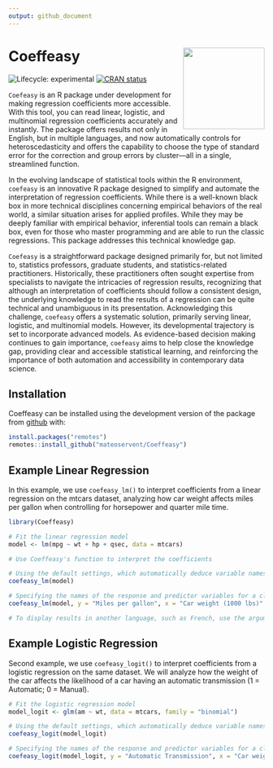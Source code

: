 ```yaml
---
output: github_document
---
```


<!-- README.md is generated from README.Rmd. Please edit that file -->

# Coeffeasy <img src="man/figures/coefeasy_logo.png" width="160px" align="right"/>

<!-- badges: start -->
![Lifecycle: experimental](https://img.shields.io/badge/lifecycle-experimental-orange.svg)
[![CRAN status](https://www.r-pkg.org/badges/version/Coeffeasy)](https://CRAN.R-project.org/package=Coeffeasy)
<!-- badges: end -->

`Coefeasy` is an R package under development for making regression coefficients more accessible. With this tool, you can read linear, logistic, and multinomial regression coefficients accurately and instantly. The package offers results not only in English, but in multiple languages, and now automatically controls for heteroscedasticity and offers the capability to choose the type of standard error for the correction and group errors by cluster—all in a single, streamlined function.

In the evolving landscape of statistical tools within the R environment, `coefeasy` is an innovative R package designed to simplify and automate the interpretation of regression coefficients. While there is a well-known black box in more technical disciplines concerning empirical behaviors of the real world, a similar situation arises for applied profiles. While they may be deeply familiar with empirical behavior, inferential tools can remain a black box, even for those who master programming and are able to run the classic regressions. This package addresses this technical knowledge gap.

`Coefeasy` is a straightforward package designed primarily for, but not limited to, statistics professors, graduate students, and statistics-related practitioners. Historically, these practitioners often sought expertise from specialists to navigate the intricacies of regression results, recognizing that although an interpretation of coefficients should follow a consistent design, the underlying knowledge to read the results of a regression can be quite technical and unambiguous in its presentation. Acknowledging this challenge, `coefeasy` offers a systematic solution, primarily serving linear, logistic, and multinomial models. However, its developmental trajectory is set to incorporate advanced models. As evidence-based decision making continues to gain importance, `coefeasy` aims to help close the knowledge gap, providing clear and accessible statistical learning, and reinforcing the importance of both automation and accessibility in contemporary data science.


## Installation

Coeffeasy can be installed using the development version of the package from [github](https://github.com/your_github_username/Coeffeasy) with:


``` r
install.packages("remotes")
remotes::install_github("mateoservent/Coeffeasy")

```
 
## Example Linear Regression

In this example, we use `coefeasy_lm()` to interpret coefficients from a linear regression on the mtcars dataset, analyzing how car weight affects miles per gallon when controlling for horsepower and quarter mile time.

``` r
library(Coeffeasy)

# Fit the linear regression model
model <- lm(mpg ~ wt + hp + qsec, data = mtcars)

# Use Coeffeasy's function to interpret the coefficients

# Using the default settings, which automatically deduce variable names and use an alpha of 0.05
coefeasy_lm(model) 

# Specifying the names of the response and predictor variables for a clearer interpretation, adjusting the significance level, and selecting a longer, more descriptive result
coefeasy_lm(model, y = "Miles per gallon", x = "Car weight (1000 lbs)", alpha = 0.01, short = F) 

# To display results in another language, such as French, use the argument 'language="fr"' (beta).

```
## Example Logistic Regression

Second example, we use `coefeasy_logit()` to interpret coefficients from a logistic regression on the same dataset. We will analyze how the weight of the car affects the likelihood of a car having an automatic transmission (1 = Automatic; 0 = Manual).

``` r
# Fit the logistic regression model
model_logit <- glm(am ~ wt, data = mtcars, family = "binomial")

# Using the default settings, which automatically deduce variable names and use an alpha of 0.05
coefeasy_logit(model_logit) 

# Specifying the names of the response and predictor variables for a clearer interpretation, and adjusting the significance level
coefeasy_logit(model_logit, y = "Automatic Transmission", x = "Car weight (1000 lbs)", alpha = 0.01) 
```


